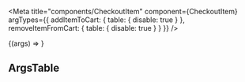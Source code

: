 


<Meta
  title="components/CheckoutItem"
  component={CheckoutItem}
  argTypes={{
    addItemToCart: {
      table: {
        disable: true
      }
    },
    removeItemFromCart: {
      table: {
        disable: true
      }
    }
  }}
/>

<Canvas>
  <Story
    name="CheckoutItem"
    args={{
      name: 'Name',
      count: 1,
      price: 100,
      addItemToCart: addItemToCart,
      removeItemFromCart: removeItemFromCart
    }}
  >
    {(args) => <CheckoutItem {...args} />}
  </Story>
</Canvas>

## ArgsTable

<ArgsTable of={CheckoutItem} />
